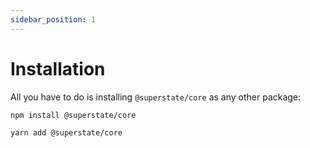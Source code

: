 ```yaml
---
sidebar_position: 1
---
```



# Installation

All you have to do is installing `@superstate/core` as any other package:

<Tabs>
<TabItem value="bash" label="npm">

```bash
npm install @superstate/core
```

</TabItem>
<TabItem value="yarn" label="yarn">

```bash
yarn add @superstate/core
```

</TabItem>
</Tabs>
